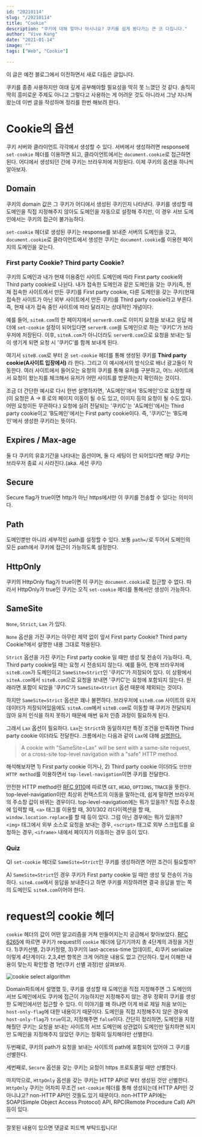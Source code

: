 ```yaml
---
id: "20210114"
slug: "/20210114"
title: "Cookie"
description: "쿠키에 대해 얼마나 아시나요? 쿠키를 쉽게 봤다가는 큰 코 다칩니다."
author: "Vive Kang"
date: "2021-01-14"
image: ""
tags: ["Web", "Cookie"]

---
```


이 글은 예전 블로그에서 이전하면서 새로 다듬은 글입니다.

쿠키를 종종 사용하지만 여태 깊게 공부해야할 필요성을 딱히 못 느꼈던 것 같다. 솔직히 딱히 흥미로운 주제도 아니고 그렇다고 사용하는 게 어려운 것도 아니라서 그냥 지나쳐 왔는데 이번 글을 작성하며 정리를 한번 해보려 한다.

# Cookie의 옵션
쿠키 서버와 클라이언트 각각에서 생성할 수 있다. 서버에서 생성하려면 response에 `set-cookie` 헤더를 이용하면 되고, 클라이언트에서는 `document.cookie`로 접근하면 된다. 어디에서 생성되던 간에 쿠키는 브라우저에 저장된다. 이제 쿠키의 옵션을 하나씩 알아보자.

## Domain
쿠키의 domain 값은 그 쿠키가 어디에서 생성된 쿠키인지 나타낸다. 쿠키를 생성할 때 도메인을 직접 지정해주지 않아도 도메인을 자동으로 설정해 주지만, 이 경우 서브 도메인에서는 쿠키의 접근이 불가능하다. 

`set-cookie` 헤더로 생성된 쿠키는 response를 보내준 서버의 도메인을 갖고, `document.cookie`로 클라이언트에서 생성한 쿠키는 `document.cookie`를 이용한 페이지의 도메인을 갖는다.

### First party Cookie? Third party Cookie?
쿠키의 도메인과 내가 현재 이용중인 사이트 도메인에 따라 First party cookie와 Third party cookie로 나뉜다. 내가 접속한 도메인과 같은 도메인을 갖는 쿠키(즉, 현재 접속한 사이트에서 만든 쿠키)를 First party cookie, 다른 도메인을 갖는 쿠키(현재 접속한 사이트가 아닌 외부 사이트에서 만든 쿠키)를 Third party cookie라고 부른다. 즉, 현재 내가 접속 중인 사이트에 따라 달라지는 상대적인 개념이다.

예를 들어, `siteA.com`의 한 페이지에서 `serverB.com`로 이미지 요청을 보내고 응답 헤더에 `set-cookie` 설정이 되어있다면 `serverB.com`을 도메인으로 하는 '쿠키C'가 브라우저에 저장된다. 이후, `siteA.com`가 아니더라도 `serverB.com`으로 요청을 보내는 일이 생기게 되면 요청 시 '쿠키C'를 함께 보내게 된다.

여기서 `siteB.com`로 부터 온 `set-cookie` 헤더를 통해 생성된 쿠키를 **Third party cookie(A사이트 입장에서)** 라 한다. 그리고 이 예시에서의 방식으로 배너 광고들이 작동한다. 여러 사이트에서 들어오는 요청의 쿠키를 통해 유저를 구분하고, 어느 사이트에서 요청이 왔는지를 체크해서 유저가 어떤 사이트를 방문하는지 확인하는 것이다.

조금 더 간단한 예시로 다시 한번 설명하자면, 'A도메인'에서 'B도메인'으로 요청할 때(이 요청은 A -> B 로의 페이지 이동이 될 수도 있고, 이미지 등의 요청이 될 수도 있다. 어떤 요청이든 무관하다.) 요청에 실려 전달되는 '쿠키C'는 'A도메인'에서는 Third party cookie이고 'B도메인'에서는 First party cookie이다. 즉, '쿠키C'는 'B도메인'에서 생성한 쿠키라는 뜻이다.

## Expires / Max-age
둘 다 쿠키의 유효기간을 나타내는 옵션이며, 둘 다 세팅이 안 되어있다면 해당 쿠키는 브라우저 종료 시 사라진다.(aka. 세션 쿠키)

## Secure
Secure flag가 true이면 http가 아닌 https에서만 이 쿠키를 전송할 수 있다는 의미이다.

## Path
도메인뿐만 아니라 세부적인 path를 설정할 수 있다. 보통 `path=/`로 두어서 도메인의 모든 path에서 쿠키에 접근이 가능하도록 설정한다.

## HttpOnly
쿠키의 HttpOnly flag가 true이면 이 쿠키는 `document.cookie`로 접근할 수 없다. 따라서 HttpOnly가 true인 쿠키는 오직 `set-cookie` 헤더를 통해서만 생성이 가능하다.

## SameSite
`None`, `Strict`, `Lax` 가 있다.

`None` 옵션을 가진 쿠키는 아무런 제약 없이 앞서 <HeadingLink href="#First%20party%20Cookie?%20Third%20party%20Cookie?">First party Cookie? Third party Cookie?</HeadingLink>에서 설명한 내용 그대로 적용된다.

`Strict` 옵션을 가진 쿠키는 First party cookie 일 때만 생성 및 전송이 가능하다. 즉, Third party cookie일 때는 요청 시 전송되지 않는다. 예를 들어, 현재 브라우저에 `siteB.com`가 도메인이고 `SameSite=Strict`인 '쿠키C'가 저장되어 있다. 이 상황에서 `siteA.com`에서 `siteB.com`으로 요청을 보내면 '쿠키C'는 요청에 포함되지 않는다. 원래라면 포함이 되었을 '쿠키C'가 `SameSite=Strict` 옵션 때문에 제외되는 것이다.

하지만 `SameSite=Strict` 옵션은 꽤나 불편하다. 브라우저에 `siteB.com` 사이트의 유저 데이터가 저장되어있음에도 `siteA.com`에서 `siteB.com`로 이동할 때 쿠키가 전달되지 않아 유저 인식을 하지 못하기 때문에 매번 유저 인증 과정이 필요하게 된다.

그래서 `Lax` 옵션이 필요하다. `Lax`는 `Strict`와 동일하지만 특정 조건을 만족하면 Third party cookie 이더라도 전달한다. 크롬에서는 다음과 같이 `Lax`에 대해 [설명한다.](https://www.chromium.org/administrators/policy-list-3/cookie-legacy-samesite-policies/)

> A cookie with "SameSite=Lax" will be sent with a same-site request, or a cross-site top-level navigation with a "safe" HTTP method.

해석해보자면 1) First party cookie 이거나, 2) Third party cookie 이더라도 `안전한 HTTP method`를 이용하면서 `top-level-navigation`이면 쿠키를 전달한다.

안전한 HTTP method란 [RFC 9110](https://developer.mozilla.org/en-US/docs/Glossary/Safe/HTTP)에 따르면 `GET`, `HEAD`, `OPTIONS`, `TRACE`을 뜻한다. top-level-navigation이란 최상위 컨텍스트의 이동을 말하는데, 쉽게 말하면 브라우저의 주소창 값이 바뀌는 경우이다. top-level-navigation에는 뭐가 있을까? 직접 주소창에 입력할 때, `<a>` 태그를 이용할 때, 301/302 리다이렉션을 할 때, `window.location.replace`를 할 때 등이 있다. 그럼 아닌 경우에는 뭐가 있을까? `<img>` 태그에서 외부 소스로 요청을 보내는 경우, `<script>` 태그로 외부 스크립트를 요청하는 경우, `<iframe>` 내에서 페이지가 이동하는 경우 등이 있다.

### Quiz
Q) `set-cookie` 헤더로 `SameSite=Strict`인 쿠키를 생성하려면 어떤 조건이 필요할까?

A) `SameSite=Strict`인 경우 쿠키가 First party cookie 일 때만 생성 및 전송이 가능하다. `siteA.com`에서 응답을 보내준다고 하면 쿠키를 저장하려면 결국 응답을 받는 쪽의 도메인도 `siteA.com`이어야 한다.

# request의 cookie 헤더
`cookie` 헤더의 값이 어떤 알고리즘을 거쳐 만들어지는지 궁금해서 찾아보았다. [RFC 6265](https://www.rfc-editor.org/rfc/rfc6265.html#section-5.4)에 따르면 쿠키가 request의 `cookie` 헤더에 담기기까지 총 4단계의 과정을 거친다. 1)쿠키선별, 2)쿠키정렬, 3)쿠키의 last-access-time 업데이트, 4)쿠키 serialize 이렇게 4단계이다. 2,3,4번 항목은 크게 어려운 내용도 없고 간단하다. 앞서 이해한 내용이 맞는지 확인할 겸 1번(쿠키 선별 과정)만 살펴보자.

![cookie select algorithm](../statics/images/cookie_header_algorithm1.jpeg)

<HeadingLink href="#Domain">Domain</HeadingLink>파트에서 설명했 듯, 쿠키를 생성할 때 도메인을 직접 지정해주면 그 도메인의 서브 도메인에서도 쿠키에 접근이 가능하지만 지정해주지 않는 경우 정확히 쿠키를 생성한 도메인에서만 접근할 수 있다. 이 이야기를 왜 하냐면 이게 바로 제일 처음 보이는 `host-only-flag`에 대한 내용이기 때문이다. 도메인을 직접 지정해주지 않은 경우에 `host-only-flag`가 `true`이고, 지정해주면 `false`이다. 간단히 정리하면, 도메인을 지정해줬던 쿠키는 요청을 보내는 사이트의 서브 도메인에 상관없이 도메인만 일치하면 되지만 도메인을 지정해주지 않았던 쿠키는 정확히 일치해야만 선별한다.

두번째로, 쿠키의 path가 요청을 보내는 사이트의 path에 포함되어 있어야 그 쿠키를 선별한다.

세번째로, `Secure` 옵션을 갖는 쿠키는 요청이 https 프로토콜일 때만 선별한다.

마지막으로, `HttpOnly` 옵션을 갖는 쿠키는 HTTP API로 부터 생성된 것만 선별한다. `HttpOnly` 쿠키는 어차피 무조건 `set-cookie` 헤더를 통해 생성되는데 HTTP API인 것 아니냐고? non-HTTP API인 것들도 있기 때문이다. non-HTTP API에는 SOAP(Simple Object Access Protocol) API, RPC(Remote Procedure Call) API 등이 있다.

---

잘못된 내용이 있으면 댓글로 피드백 부탁드립니다!
